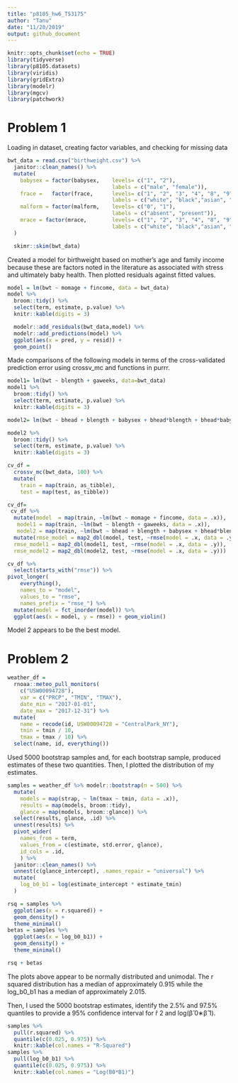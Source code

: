 ```yaml
---
title: "p8105_hw6_TS3175"
author: "Tanu"
date: "11/20/2019"
output: github_document
---
```


```r
knitr::opts_chunk$set(echo = TRUE)
library(tidyverse)
library(p8105.datasets)
library(viridis)
library(gridExtra)
library(modelr)
library(mgcv)
library(patchwork)
```

# Problem 1

Loading in dataset, creating factor variables, and checking for missing data

```r
bwt_data = read.csv("birthweight.csv") %>% 
  janitor::clean_names() %>% 
  mutate(
    babysex = factor(babysex,    levels= c("1", "2"),
                                 labels = c("male", "female")),
    frace =   factor(frace,      levels= c("1", "2", "3", "4", "8", "9"),
                                 labels = c("white", "black","asian", "puerto rican", "other", "uknown")),
    malform = factor(malform,    levels= c("0", "1"),
                                 labels = c("absent", "present")),
    mrace = factor(mrace,        levels= c("1", "2", "3", "4", "8", "9"),
                                 labels = c("white", "black","asian", "puerto rican", "other", "uknown"))
  )

  skimr::skim(bwt_data)
```

Created a model for birthweight based on mother's age and family income because these are factors noted in the literature as associated with stress and ultimately baby health. Then plotted residuals against fitted values.

```r
model = lm(bwt ~ momage + fincome, data = bwt_data) 
model %>% 
  broom::tidy() %>% 
  select(term, estimate, p.value) %>% 
  knitr::kable(digits = 3)

  modelr::add_residuals(bwt_data,model) %>% 
  modelr::add_predictions(model) %>% 
  ggplot(aes(x = pred, y = resid)) +
  geom_point()

```

Made comparisons of the following models in terms of the cross-validated prediction error using crossv_mc and functions in purrr.

```r
model1= lm(bwt ~ blength + gaweeks, data=bwt_data) 
model1 %>% 
  broom::tidy() %>% 
  select(term, estimate, p.value) %>% 
  knitr::kable(digits = 3)

model2= lm(bwt ~ bhead + blength + babysex + bhead*blength + bhead*babysex + blength*babysex + babysex*blength*bhead, data=bwt_data)

model2 %>% 
  broom::tidy() %>% 
  select(term, estimate, p.value) %>% 
  knitr::kable(digits = 3)
```

```r
cv_df =
  crossv_mc(bwt_data, 100) %>% 
  mutate(
    train = map(train, as_tibble),
    test = map(test, as_tibble))
```

```r
cv_df=
 cv_df %>% 
  mutate(model  = map(train, ~lm(bwt ~ momage + fincome, data = .x)),
   model1 = map(train, ~lm(bwt ~ blength + gaweeks, data = .x)),
   model2 = map(train, ~lm(bwt ~ bhead + blength + babysex + bhead*blength + bhead*babysex + blength*babysex + bhead*blength*babysex, data = as_tibble(.x)))) %>% 
  mutate(rmse_model = map2_dbl(model, test, ~rmse(model = .x, data = .y)),
  rmse_model1 = map2_dbl(model1, test, ~rmse(model = .x, data = .y)),
  rmse_model2 = map2_dbl(model2, test, ~rmse(model = .x, data = .y)))
```

```r
cv_df %>% 
  select(starts_with("rmse")) %>% 
pivot_longer(
    everything(),
    names_to = "model", 
    values_to = "rmse",
    names_prefix = "rmse_") %>% 
  mutate(model = fct_inorder(model)) %>% 
  ggplot(aes(x = model, y = rmse)) + geom_violin()
```


Model 2 appears to be the best model.

# Problem 2

```r
weather_df = 
  rnoaa::meteo_pull_monitors(
    c("USW00094728"),
    var = c("PRCP", "TMIN", "TMAX"), 
    date_min = "2017-01-01",
    date_max = "2017-12-31") %>%
  mutate(
    name = recode(id, USW00094728 = "CentralPark_NY"),
    tmin = tmin / 10,
    tmax = tmax / 10) %>%
  select(name, id, everything())
```


Used 5000 bootstrap samples and, for each bootstrap sample, produced estimates of these two quantities. Then, I plotted the distribution of my estimates.

```r
samples = weather_df %>% modelr::bootstrap(n = 500) %>% 
  mutate(
    models = map(strap, ~ lm(tmax ~ tmin, data = .x)),
    results = map(models, broom::tidy),
    glance = map(models, broom::glance)) %>% 
  select(results, glance, .id) %>% 
  unnest(results) %>% 
  pivot_wider( 
    names_from = term,
    values_from = c(estimate, std.error, glance),
    id_cols = .id, 
    ) %>%
  janitor::clean_names() %>%
  unnest(c(glance_intercept), .names_repair = "universal") %>% 
  mutate(
    log_b0_b1 = log(estimate_intercept * estimate_tmin)
  )  
```

```r
rsq = samples %>% 
  ggplot(aes(x = r.squared)) + 
  geom_density() + 
  theme_minimal() 
betas = samples %>% 
  ggplot(aes(x = log_b0_b1)) + 
  geom_density() + 
  theme_minimal() 

rsq + betas
```

The plots above appear to be normally distributed and unimodal. The r squared distribution has a median of approximately 0.915 while the log_b0_b1 has a median of approximately 2.015. 


Then, I used the 5000 bootstrap estimates, identify the 2.5% and 97.5% quantiles to provide a 95% confidence interval for r̂ 2 and log(β̂ 0∗β̂ 1).

```r
samples %>% 
  pull(r.squared) %>% 
  quantile(c(0.025, 0.975)) %>% 
  knitr::kable(col.names = "R-Squared")
samples %>% 
  pull(log_b0_b1) %>% 
  quantile(c(0.025, 0.975)) %>% 
  knitr::kable(col.names = "Log(B0*B1)")
```